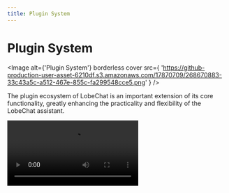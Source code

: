 ```yaml
---
title: Plugin System
---
```


# Plugin System

<Image
  alt={'Plugin System'}
  borderless
  cover
  src={
    'https://github-production-user-asset-6210df.s3.amazonaws.com/17870709/268670883-33c43a5c-a512-467e-855c-fa299548cce5.png'
  }
/>

The plugin ecosystem of LobeChat is an important extension of its core functionality, greatly enhancing the practicality and flexibility of the LobeChat assistant.

<Video src="https://github.com/lobehub/lobe-chat/assets/28616219/f29475a3-f346-4196-a435-41a6373ab9e2" />

By utilizing plugins, LobeChat assistants can obtain and process real-time information, such as searching for web information and providing users with instant and relevant news.

In addition, these plugins are not limited to news aggregation, but can also extend to other practical functions, such as quickly searching documents, generating images, obtaining data from various platforms like Bilibili, Steam, and interacting with various third-party services.

Learn more about [plugin usage](/en-US/usage/plugins/basic) by checking it out.

<Callout type={'tip'}>
  To help developers better participate in this ecosystem, we provide comprehensive development
  resources. This includes detailed component development documentation, a fully-featured software
  development kit (SDK), and template examples, all aimed at simplifying the development process and
  lowering the entry barrier for developers.
</Callout>

<Callout type={'important'}>
  We welcome developers to utilize these resources, unleash their creativity, and write
  feature-rich, user-friendly plugins. Through collective efforts, we can continuously expand the
  functional boundaries of the chat application and explore a more intelligent and efficient
  creativity platform.
</Callout>

## Plugin Ecosystem

<Callout>
  If you are interested in plugin development, please refer to our [📘 Plugin Development
  Guide](/en/docs/usage/plugins/development) in the Wiki.
</Callout>

- [lobe-chat-plugins][lobe-chat-plugins]: This is the plugin index for LobeChat. It retrieves the list of plugins from the index.json of this repository and displays them to the users.
- [chat-plugin-template][chat-plugin-template]: Chat Plugin plugin development template, you can quickly create a new plugin project through the project template.
- [@lobehub/chat-plugin-sdk][chat-plugin-sdk]: The LobeChat plugin SDK can help you create excellent Lobe Chat plugins.
- [@lobehub/chat-plugins-gateway][chat-plugins-gateway]: The LobeChat plugin gateway is a backend service that serves as the gateway for LobeChat plugins. We deploy this service using Vercel.

### Roadmap Progress

The plugin system of LobeChat has now entered a stable stage, and we have basically completed most of the functionality required by the plugin system. However, we are still planning and considering the new possibilities that plugins can bring to us. You can learn more in the following Issues:

<Steps>
  ### ✅ Phase One of Plugins

Implementing the separation of plugins from the main body, splitting the plugins into independent repositories for maintenance, and implementing dynamic loading of plugins. [**#73**](https://github.com/lobehub/lobe-chat/issues/73)

### ✅ Phase Two of Plugins

The security and stability of plugin usage, more accurate presentation of abnormal states, maintainability and developer-friendliness of the plugin architecture. [**#97**](https://github.com/lobehub/lobe-chat/issues/97)

### ✅ Phase Three of Plugins

Higher-level and improved customization capabilities, support for OpenAPI schema invocation, compatibility with ChatGPT plugins, and the addition of Midjourney plugins. [**#411**](https://github.com/lobehub/lobe-chat/discussions/#411)

### 💭 Phase Four of Plugins

Comprehensive authentication, visual configuration of plugin definitions, Plugin SDK CLI, Python language development template, any other ideas? Join the discussion: [**#1310**](https://github.com/lobehub/lobe-chat/discussions/#1310)

</Steps>

[chat-plugin-sdk]: https://github.com/lobehub/chat-plugin-sdk
[chat-plugin-template]: https://github.com/lobehub/chat-plugin-template
[chat-plugins-gateway]: https://github.com/lobehub/chat-plugins-gateway
[lobe-chat-plugins]: https://github.com/lobehub/lobe-chat-plugins
